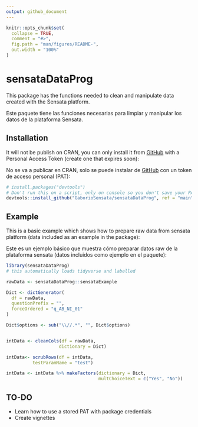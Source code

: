 ```yaml
---
output: github_document
---
```


<!-- README.md is generated from README.Rmd. Please edit that file -->

```r
knitr::opts_chunk$set(
  collapse = TRUE,
  comment = "#>",
  fig.path = "man/figures/README-",
  out.width = "100%"
)
```

# sensataDataProg

<!-- badges: start -->
<!-- badges: end -->


This package has the functions needed to clean and manipulate data created with the Sensata platform.

Este paquete tiene las funciones necesarias para limpiar y manipular los datos de la plataforma Sensata.

## Installation

It will not be publish on CRAN, you can only install it from [GitHub](https://github.com/) with a Personal Access Token (create one that expires soon):

No se va a publicar en CRAN, solo se puede instalar de [GitHub](https://github.com/) con un token de acceso personal (PAT):


``` r
# install.packages("devtools")
# Don't run this on a script, only on console so you don't save your PAT in a script:
devtools::install_github("GaborioSensata/sensataDataProg", ref = "main", auth_token = "ENTER_HERE_YOUR_PAT")
```
## Example

This is a basic example which shows how to prepare raw data from sensata platform (data included as an example in the package):

Este es un ejemplo básico que muestra cómo preparar datos raw de la plataforma sensata (datos incluidos como ejemplo en el paquete):

```r
library(sensataDataProg)
# this automatically loads tidyverse and labelled

rawData <- sensataDataProg::sensataExample

Dict <- dictGenerator(
  df = rawData,
  questionPrefix = "",
  forceOrdered = "q_AB_NI_01"
)

Dict$options <- sub("\\//.*", "", Dict$options)


intData <- cleanCols(df = rawData,
                    dictionary = Dict)

intData<- scrubRows(df = intData,
          testParamName = "test")

intData <- intData %>% makeFactors(dictionary = Dict,
                                   multChoiceText = c("Yes", "No"))


```

## TO-DO

- Learn how to use a stored PAT with package credentials
- Create vignettes
